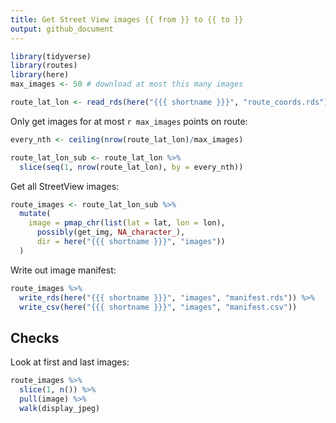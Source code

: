 ```yaml
---
title: Get Street View images {{ from }} to {{ to }} 
output: github_document
---
```


```r
library(tidyverse)
library(routes)
library(here)
max_images <- 50 # download at most this many images
```

```r
route_lat_lon <- read_rds(here("{{{ shortname }}}", "route_coords.rds"))
```

Only get images for at most `r max_images` points on route:
```r
every_nth <- ceiling(nrow(route_lat_lon)/max_images)

route_lat_lon_sub <- route_lat_lon %>% 
  slice(seq(1, nrow(route_lat_lon), by = every_nth))
```

Get all StreetView images:
```r
route_images <- route_lat_lon_sub %>% 
  mutate(
    image = pmap_chr(list(lat = lat, lon = lon), 
      possibly(get_img, NA_character_), 
      dir = here("{{{ shortname }}}", "images"))  
  )
```

Write out image manifest:
```r
route_images %>% 
  write_rds(here("{{{ shortname }}}", "images", "manifest.rds")) %>% 
  write_csv(here("{{{ shortname }}}", "images", "manifest.csv"))
```

## Checks

Look at first and last images:
```r
route_images %>% 
  slice(1, n()) %>% 
  pull(image) %>% 
  walk(display_jpeg)
```
